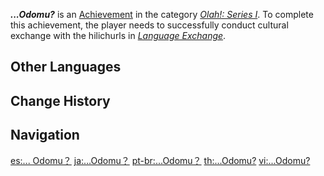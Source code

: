 {{Achievement Infobox
|id           = 84501
|order id     = 4026
|category     = Olah!: Series I
|description  = Successfully conduct cultural exchange with the hilichurls in ''[[Language Exchange]]''.
|requirements = 
|primogems    = 5
|tracking     = 
|tier         = 
|tiers_total  = 
|prev         = 
|next         = Yo dala?
}}
'''''...Odomu?''''' is an [[Achievement]] in the category ''[[Olah!: Series I]]''. To complete this achievement, the player needs to successfully conduct cultural exchange with the hilichurls in ''[[Language Exchange]]''.
<!--
==Trivia==

==Video Guides==
{{EVT
|video1   = 
|caption1 = 
}}
-->
==Other Languages==
{{Other Languages
|en      = ...Odomu?
|zhs     = …Odomu？
|zht     = …Odomu？
|ja      = …Odomu？
|ko      = …Odomu?
|es      = ...&nbsp;Odomu？
|fr      = ...&nbsp;Odomu ?
|ru      = ...Odomu?
|th      = ...Odomu?
|vi      = ...Odomu?
|de      = Odomu?
|id      = ...Odomu?
|pt      = …Odomu？
|tr      = ...&nbsp;Odomu?
|it      = ...Odomu?
}}

==Change History==
{{Change History|1.0}}
<!--
==References==
{{Reflist}}
-->
==Navigation==
{{Achievement Navbox|Olah!: Series I}}

[[es:... Odomu？]]
[[ja:…Odomu？]]
[[pt-br:...Odomu？]]
[[th:...Odomu?]]
[[vi:...Odomu?]]